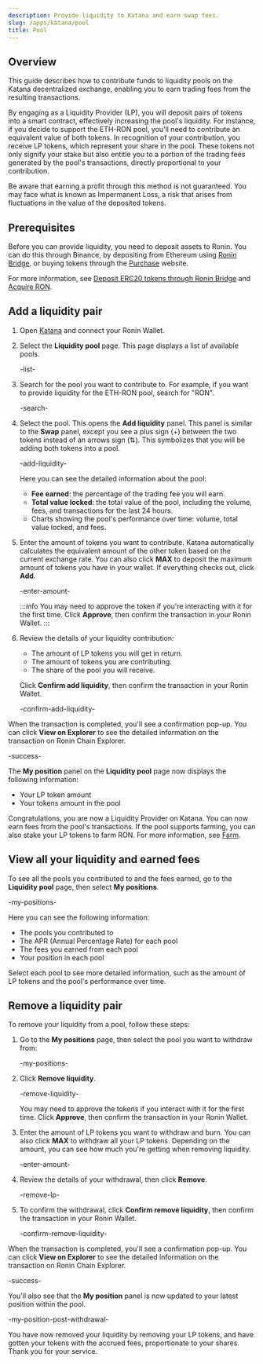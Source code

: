 ```yaml
---
description: Provide liquidity to Katana and earn swap fees.
slug: /apps/katana/pool
title: Pool
---
```


## Overview

This guide describes how to contribute funds to liquidity pools on the Katana
decentralized exchange, enabling you to earn trading fees from the resulting
transactions.

By engaging as a Liquidity Provider (LP), you will deposit pairs
of tokens into a smart contract, effectively increasing the pool's liquidity.
For instance, if you decide to support the ETH-RON pool, you'll need to
contribute an equivalent value of both tokens. In recognition of your
contribution, you receive LP tokens, which represent your share in the pool.
These tokens not only signify your stake but also entitle you to a portion
of the trading fees generated by the pool's transactions, directly
proportional to your contribution. 

Be aware that earning a profit through this method is not guaranteed.
You may face what is known as Impermanent Loss, a risk that arises from
fluctuations in the value of the deposited tokens.

## Prerequisites

Before you can provide liquidity, you need to deposit assets to Ronin. 
You can do this through Binance,
by depositing from Ethereum using [Ronin Bridge](https://app.roninchain.com/bridge),
or buying tokens through the [Purchase](https://purchase.roninchain.com) website.

For more information, see [Deposit ERC20 tokens through Ronin Bridge](../../ronin-bridge/guides/deposit-token.md) and [Acquire RON](../../../basics/acquire-ron.mdx).

## Add a liquidity pair

1. Open [Katana](https://app.roninchain.com/swap) and connect your Ronin Wallet.
2. Select the **Liquidity pool** page. This page displays a list of available pools.
    
    -list-
3. Search for the pool you want to contribute to. For example, if you want to provide liquidity for the ETH-RON pool, search for "RON".
    
    -search-
4. Select the pool. This opens the **Add liquidity** panel. This panel is similar to the **Swap** panel, except you see a plus sign (+) between the two tokens instead of an arrows sign (⇅). This symbolizes that you will be adding both tokens into a pool.
    
    -add-liquidity-
  
    Here you can see the detailed information about the pool:
    * **Fee earned**: the percentage of the trading fee you will earn.
    * **Total value locked**: the total value of the pool, including the volume, fees, and transactions for the last 24 hours. 
    * Charts showing the pool's performance over time: volume, total value locked, and fees.
5. Enter the amount of tokens you want to contribute. Katana automatically calculates the equivalent amount of the other token based on the current exchange rate. You can also click **MAX** to deposit the maximum amount of tokens you have in your wallet. If everything checks out, click **Add**.

    -enter-amount-

    :::info
    You may need to approve the token if you're interacting with it for the first time. Click **Approve**, then confirm the transaction in your Ronin Wallet.
    :::

6. Review the details of your liquidity contribution:
    * The amount of LP tokens you will get in return.
    * The amount of tokens you are contributing.
    * The share of the pool you will receive.

    Click **Confirm add liquidity**, then confirm the transaction in your Ronin Wallet.

    -confirm-add-liquidity-

When the transaction is completed, you'll see a confirmation pop-up. You can click **View on Explorer** to see the detailed information on the transaction on Ronin Chain Explorer.

-success-

The **My position** panel on the **Liquidity pool** page now displays the following information:

* Your LP token amount
* Your tokens amount in the pool

Congratulations, you are now a Liquidity Provider on Katana. You can now earn fees from the pool's transactions. If the pool supports farming, you can also stake your LP tokens to farm RON. For more information, see [Farm](#farm).

## View all your liquidity and earned fees

To see all the pools you contributed to and the fees earned, go to the **Liquidity pool** page, then select **My positions**.

-my-positions-

Here you can see the following information:

* The pools you contributed to
* The APR (Annual Percentage Rate) for each pool
* The fees you earned from each pool
* Your position in each pool

Select each pool to see more detailed information, such as the amount of LP tokens and the pool's performance over time.

## Remove a liquidity pair

To remove your liquidity from a pool, follow these steps:

1. Go to the **My positions** page, then select the pool you want to withdraw from:

    -my-positions-

2. Click **Remove liquidity**.

    -remove-liquidity-

    You may need to approve the tokens if you interact with it for the first time. Click **Approve**, then confirm the transaction in your Ronin Wallet.

3. Enter the amount of LP tokens you want to withdraw and burn. You can also click **MAX** to withdraw all your LP tokens. Depending on the amount, you can see how much you're getting when removing liquidity.

    -enter-amount-

4. Review the details of your withdrawal, then click **Remove**.

    -remove-lp-

5. To confirm the withdrawal, click **Confirm remove liquidity**, then confirm the transaction in your Ronin Wallet.

    -confirm-remove-liquidity-

When the transaction is completed, you'll see a confirmation pop-up. You can click **View on Explorer** to see the detailed information on the transaction on Ronin Chain Explorer.

-success-

You'll also see that the **My position** panel is now updated to your latest position within the pool.

-my-position-post-withdrawal-

You have now removed your liquidity by removing your LP tokens, and have gotten your tokens with the accrued fees, proportionate to your shares. Thank you for your service.
